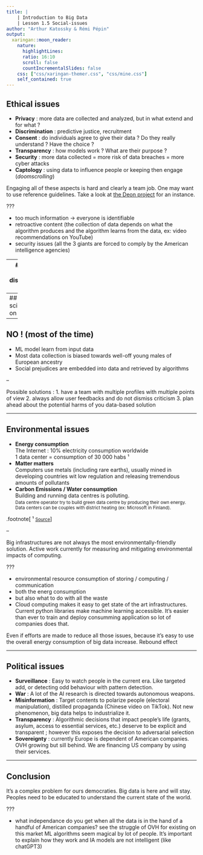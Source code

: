 ```yaml
---
title: | 
    | Introduction to Big Data
    | Lesson 1.5 Social-issues
author: "Arthur Katossky & Rémi Pépin"
output: 
  xaringan::moon_reader:
    nature:
      highlightLines: 
      ratio: 16:10
      scroll: false
      countIncrementalSlides: false
    css: ["css/xaringan-themer.css", "css/mine.css"]
    self_contained: true
---
```


## Ethical issues

- **Privacy** : more data are collected and analyzed, but in what extend and for what ? 
- **Discrimination** : predictive justice, recruitment
- **Consent** : do individuals agree to give their data ? Do they really understand ? Have the choice ?
- **Transparency** : how models work ? What are their purpose ? 
- **Security** : more data collected = more risk of data breaches = more cyber attacks
- **Captology** : using data to influence people or keeping then engage (*doomscrolling*) 

Engaging all of these aspects is hard and clearly a team job. One may want to use reference guidelines. Take a look at [the Deon project](https://github.com/drivendataorg/deon) for an instance.

???

- too much information -> everyone is identifiable
- retroactive content (the collection of data depends on what the algorithm produces and the algorithm learns from the data, ex: video recommendations on YouTube)
- security issues (all the 3 giants are forced to comply by the American intelligence agencies)

---
## Are ML model discriminating ?

- [Twitter investigates racial bias in image previews](https://www.bbc.com/news/technology-54234822)
- [Amazon’s sexist AI recruiting tool: how did it go so wrong?](https://becominghuman.ai/amazons-sexist-ai-recruiting-tool-how-did-it-go-so-wrong-e3d14816d98e)
- [Predictive policing algorithms are racist. They need to be dismantled.](https://www.technologyreview.com/2020/07/17/1005396/predictive-policing-algorithms-racist-dismantled-machine-learning-bias-criminal-justice/)
- [Google Photos Tags Two African-Americans As Gorillas Through Facial Recognition Software](https://www.forbes.com/sites/mzhang/2015/07/01/google-photos-tags-two-african-americans-as-gorillas-through-facial-recognition-software/)


---
## Do data scientists do it on purpose ?
--

NO ! (most of the time)
--

- ML model learn from input data
- Most data collection is biased towards well-off young males of European ancestry
- Social prejudices are embedded into data and retrieved by algorithms

--

Possible solutions :
1. have a team with multiple profiles with multiple points of view
2. always allow user feedbacks and do not dismiss criticism
3. plan ahead about the potential harms of you data-based solution

---

## Environmental issues

- **Energy consumption**<br>The Internet : 10% electricity consumption worldwide<br>1 data center = consumption of 30 000 habs ¹
- **Matter matters**<br>Computers use metals (including rare earths), usually mined in developing countries wit low regulation and releasing tremendous amounts of pollutants 
- **Carbon Emissions / Water consumption**<br>Building and running data centres is polluting.<br><small>Data centre operator try to build green data centre by producing their own energy. Data centers can be couples with district heating (ex: Microsoft in Finland).</small>

.footnote[
¹ <small>[Source](https://www.fournisseur-energie.com/internet-plus-gros-pollueur-de-planete/)</small>
]

--

Big infrastructures are not always the most environmentally-friendly solution. Active work currently for measuring and mitigating environmental impacts of computing.

???

- environmental resource consumption of storing / computing / communication
- both the energ consumption
- but also what to do with all the waste
-  Cloud computing makes it easy to get state of the art infrastructures. Current python libraries make machine learning accessible. It's easier than ever to train and deploy consumming application so lot of companies does that.


Even if efforts are made to reduce all those issues, because it's easy to use the overall energy consumption of big data increase. Rebound effect

---

## Political issues

- **Surveillance** : Easy to watch people in the current era. Like targeted add, or detecting odd behaviour with pattern detection.
- **War** : A lot of the AI research is directed towards autonomous weapons.
- **Misinformation** : Target contents to polarize people (electoral manipulation), distilled propaganda (Chinese video on TikTok). Not new phenomenon, big data helps to industrialize it.
- **Transparency** : Algorithmic decisions that impact people's life (grants, asylum, access to essential services, etc.) deserve to be explicit and transparent ; however this exposes the decision to adversarial selection
- **Sovereignty** : currently Europe is dependent of American companies. OVH growing but sill behind. We are financing US company by using their services.

---

## Conclusion

It's a complex problem for ours democraties. Big data is here and will stay. Peoples need to be educated to understand the current state of the world.

???

- what independance do you get when all the data is in the hand of a handful of American companies? see the struggle of OVH for existing on this market
ML algorithms seem magical by lot of people. It's important to explain how they work and IA models are not intelligent (like chatGPT3)
